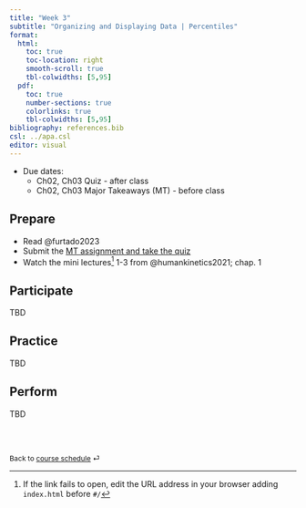 ```yaml
---
title: "Week 3"
subtitle: "Organizing and Displaying Data | Percentiles"
format: 
  html:
    toc: true
    toc-location: right
    smooth-scroll: true
    tbl-colwidths: [5,95]
  pdf:
    toc: true
    number-sections: true
    colorlinks: true
    tbl-colwidths: [5,95]
bibliography: references.bib
csl: ../apa.csl
editor: visual
---
```


::: callout-important
-   Due dates:
    -   Ch02, Ch03 Quiz - after class
    -   Ch02, Ch03 Major Takeaways (MT) - before class
:::

## Prepare

-   Read @furtado2023
-   Submit the [MT assignment and take the quiz](https://canvas.csun.edu)
-   Watch the mini lectures[^1] 1-3 from @humankinetics2021; chap. 1

[^1]: If the link fails to open, edit the URL address in your browser adding `index.html` before `#/`

## Participate

TBD

## Practice

TBD

## Perform

TBD

<br><br>

::: {style="font-size: 0.875em;"}
Back to [course schedule](/ "Course schedule") ⏎
:::
